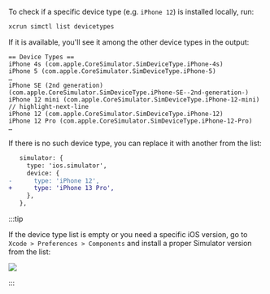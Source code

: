 To check if a specific device type (e.g. `iPhone 12`) is installed locally, run:

```bash
xcrun simctl list devicetypes
```

If it is available, you'll see it among the other device types in the output:

```plain text
== Device Types ==
iPhone 4s (com.apple.CoreSimulator.SimDeviceType.iPhone-4s)
iPhone 5 (com.apple.CoreSimulator.SimDeviceType.iPhone-5)
…
iPhone SE (2nd generation) (com.apple.CoreSimulator.SimDeviceType.iPhone-SE--2nd-generation-)
iPhone 12 mini (com.apple.CoreSimulator.SimDeviceType.iPhone-12-mini)
// highlight-next-line
iPhone 12 (com.apple.CoreSimulator.SimDeviceType.iPhone-12)
iPhone 12 Pro (com.apple.CoreSimulator.SimDeviceType.iPhone-12-Pro)
…
```

If there is no such device type, you can replace it with another from the list:

```diff
   simulator: {
     type: 'ios.simulator',
     device: {
-      type: 'iPhone 12',
+      type: 'iPhone 13 Pro',
     },
   },
```

:::tip

If the device type list is empty or you need a specific iOS version,
go to `Xcode > Preferences > Components` and install a proper Simulator version from the list:

![](img/xcode/install-simulator-runtime.png)

:::

